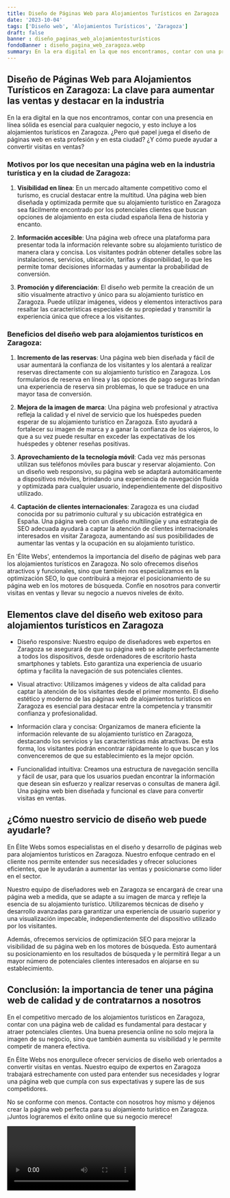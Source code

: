```yaml
---
title: Diseño de Páginas Web para Alojamientos Turísticos en Zaragoza
date: '2023-10-04'
tags: ['Diseño web', 'Alojamientos Turísticos', 'Zaragoza']
draft: false
banner : diseño_paginas_web_alojamientosturísticos
fondoBanner : diseño_pagina_web_zaragoza.webp
summary: En la era digital en la que nos encontramos, contar con una presencia en línea sólida es esencial para cualquier negocio, y esto incluye a los alojamientos turísticos en Zaragoza. ¿Pero qué papel juega el diseño de páginas web en esta profesión y en esta ciudad? ¿Y cómo puede ayudar a convertir visitas en ventas?
---
```


## Diseño de Páginas Web para Alojamientos Turísticos en Zaragoza: La clave para aumentar las ventas y destacar en la industria

En la era digital en la que nos encontramos, contar con una presencia en línea sólida es esencial para cualquier negocio, y esto incluye a los alojamientos turísticos en Zaragoza. ¿Pero qué papel juega el diseño de páginas web en esta profesión y en esta ciudad? ¿Y cómo puede ayudar a convertir visitas en ventas?

### Motivos por los que necesitan una página web en la industria turística y en la ciudad de Zaragoza:

1. **Visibilidad en línea**: En un mercado altamente competitivo como el turismo, es crucial destacar entre la multitud. Una página web bien diseñada y optimizada permite que su alojamiento turístico en Zaragoza sea fácilmente encontrado por los potenciales clientes que buscan opciones de alojamiento en esta ciudad española llena de historia y encanto.

2. **Información accesible**: Una página web ofrece una plataforma para presentar toda la información relevante sobre su alojamiento turístico de manera clara y concisa. Los visitantes podrán obtener detalles sobre las instalaciones, servicios, ubicación, tarifas y disponibilidad, lo que les permite tomar decisiones informadas y aumentar la probabilidad de conversión.

3. **Promoción y diferenciación**: El diseño web permite la creación de un sitio visualmente atractivo y único para su alojamiento turístico en Zaragoza. Puede utilizar imágenes, videos y elementos interactivos para resaltar las características especiales de su propiedad y transmitir la experiencia única que ofrece a los visitantes.

### Beneficios del diseño web para alojamientos turísticos en Zaragoza:

1. **Incremento de las reservas**: Una página web bien diseñada y fácil de usar aumentará la confianza de los visitantes y los alentará a realizar reservas directamente con su alojamiento turístico en Zaragoza. Los formularios de reserva en línea y las opciones de pago seguras brindan una experiencia de reserva sin problemas, lo que se traduce en una mayor tasa de conversión.

2. **Mejora de la imagen de marca**: Una página web profesional y atractiva refleja la calidad y el nivel de servicio que los huéspedes pueden esperar de su alojamiento turístico en Zaragoza. Esto ayudará a fortalecer su imagen de marca y a ganar la confianza de los viajeros, lo que a su vez puede resultar en exceder las expectativas de los huéspedes y obtener reseñas positivas.

3. **Aprovechamiento de la tecnología móvil**: Cada vez más personas utilizan sus teléfonos móviles para buscar y reservar alojamiento. Con un diseño web responsivo, su página web se adaptará automáticamente a dispositivos móviles, brindando una experiencia de navegación fluida y optimizada para cualquier usuario, independientemente del dispositivo utilizado.

4. **Captación de clientes internacionales**: Zaragoza es una ciudad conocida por su patrimonio cultural y su ubicación estratégica en España. Una página web con un diseño multilingüe y una estrategia de SEO adecuada ayudará a captar la atención de clientes internacionales interesados en visitar Zaragoza, aumentando así sus posibilidades de aumentar las ventas y la ocupación en su alojamiento turístico.

En 'Élite Webs', entendemos la importancia del diseño de páginas web para los alojamientos turísticos en Zaragoza. No solo ofrecemos diseños atractivos y funcionales, sino que también nos especializamos en la optimización SEO, lo que contribuirá a mejorar el posicionamiento de su página web en los motores de búsqueda. Confíe en nosotros para convertir visitas en ventas y llevar su negocio a nuevos niveles de éxito.

<GifSeo />

<Cta />

## Elementos clave del diseño web exitoso para alojamientos turísticos en Zaragoza

- Diseño responsive: Nuestro equipo de diseñadores web expertos en Zaragoza se asegurará de que su página web se adapte perfectamente a todos los dispositivos, desde ordenadores de escritorio hasta smartphones y tablets. Esto garantiza una experiencia de usuario óptima y facilita la navegación de sus potenciales clientes.

- Visual atractivo: Utilizamos imágenes y videos de alta calidad para captar la atención de los visitantes desde el primer momento. El diseño estético y moderno de las páginas web de alojamientos turísticos en Zaragoza es esencial para destacar entre la competencia y transmitir confianza y profesionalidad.

- Información clara y concisa: Organizamos de manera eficiente la información relevante de su alojamiento turístico en Zaragoza, destacando los servicios y las características más atractivas. De esta forma, los visitantes podrán encontrar rápidamente lo que buscan y los convenceremos de que su establecimiento es la mejor opción.

- Funcionalidad intuitiva: Creamos una estructura de navegación sencilla y fácil de usar, para que los usuarios puedan encontrar la información que desean sin esfuerzo y realizar reservas o consultas de manera ágil. Una página web bien diseñada y funcional es clave para convertir visitas en ventas.

## ¿Cómo nuestro servicio de diseño web puede ayudarle?

En Élite Webs somos especialistas en el diseño y desarrollo de páginas web para alojamientos turísticos en Zaragoza. Nuestro enfoque centrado en el cliente nos permite entender sus necesidades y ofrecer soluciones eficientes, que le ayudarán a aumentar las ventas y posicionarse como líder en el sector.

Nuestro equipo de diseñadores web en Zaragoza se encargará de crear una página web a medida, que se adapte a su imagen de marca y refleje la esencia de su alojamiento turístico. Utilizaremos técnicas de diseño y desarrollo avanzadas para garantizar una experiencia de usuario superior y una visualización impecable, independientemente del dispositivo utilizado por los visitantes.

Además, ofrecemos servicios de optimización SEO para mejorar la visibilidad de su página web en los motores de búsqueda. Esto aumentará su posicionamiento en los resultados de búsqueda y le permitirá llegar a un mayor número de potenciales clientes interesados en alojarse en su establecimiento.

## Conclusión: la importancia de tener una página web de calidad y de contratarnos a nosotros

En el competitivo mercado de los alojamientos turísticos en Zaragoza, contar con una página web de calidad es fundamental para destacar y atraer potenciales clientes. Una buena presencia online no solo mejora la imagen de su negocio, sino que también aumenta su visibilidad y le permite competir de manera efectiva.

En Élite Webs nos enorgullece ofrecer servicios de diseño web orientados a convertir visitas en ventas. Nuestro equipo de expertos en Zaragoza trabajará estrechamente con usted para entender sus necesidades y lograr una página web que cumpla con sus expectativas y supere las de sus competidores.

No se conforme con menos. Contacte con nosotros hoy mismo y déjenos crear la página web perfecta para su alojamiento turístico en Zaragoza. ¡Juntos lograremos el éxito online que su negocio merece!

<Video />

<CtaBot job='Alojamientos Turísticos' city='Zaragoza'/>

<Gmaps query='Zaragoza+españa+maps' />